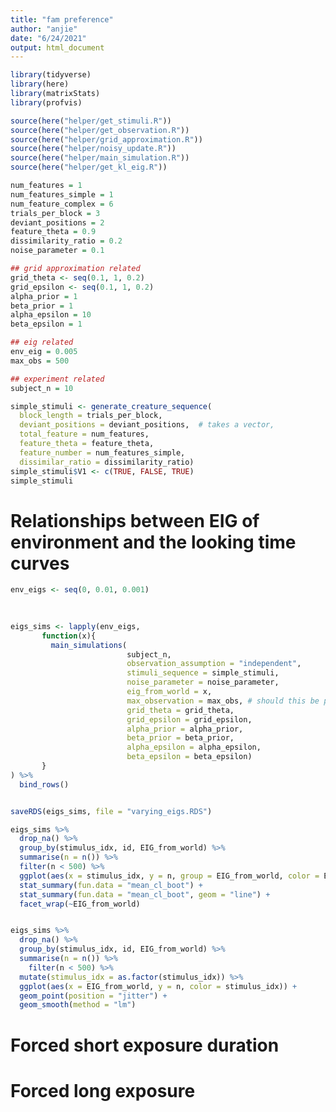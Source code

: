 ```yaml
---
title: "fam preference"
author: "anjie"
date: "6/24/2021"
output: html_document
---
```


```r
library(tidyverse)
library(here)
library(matrixStats)
library(profvis)

source(here("helper/get_stimuli.R"))
source(here("helper/get_observation.R"))
source(here("helper/grid_approximation.R"))
source(here("helper/noisy_update.R"))
source(here("helper/main_simulation.R"))
source(here("helper/get_kl_eig.R"))
```

```r
num_features = 1
num_features_simple = 1
num_feature_complex = 6
trials_per_block = 3
deviant_positions = 2
feature_theta = 0.9
dissimilarity_ratio = 0.2
noise_parameter = 0.1

## grid approximation related 
grid_theta <- seq(0.1, 1, 0.2)
grid_epsilon <- seq(0.1, 1, 0.2)
alpha_prior = 1
beta_prior = 1
alpha_epsilon = 10 
beta_epsilon = 1

## eig related 
env_eig = 0.005
max_obs = 500

## experiment related 
subject_n = 10

simple_stimuli <- generate_creature_sequence(
  block_length = trials_per_block, 
  deviant_positions = deviant_positions,  # takes a vector, 
  total_feature = num_features, 
  feature_theta = feature_theta, 
  feature_number = num_features_simple, 
  dissimilar_ratio = dissimilarity_ratio)
simple_stimuli$V1 <- c(TRUE, FALSE, TRUE)
simple_stimuli
```

# Relationships between EIG of environment and the looking time curves 
```r
env_eigs <- seq(0, 0.01, 0.001) 

  
  
eigs_sims <- lapply(env_eigs, 
       function(x){
         main_simulations(
                          subject_n, 
                          observation_assumption = "independent",
                          stimuli_sequence = simple_stimuli, 
                          noise_parameter = noise_parameter, 
                          eig_from_world = x,
                          max_observation = max_obs, # should this be per trial or in total? currently per trial 
                          grid_theta = grid_theta, 
                          grid_epsilon = grid_epsilon, 
                          alpha_prior = alpha_prior, 
                          beta_prior = beta_prior,
                          alpha_epsilon = alpha_epsilon, 
                          beta_epsilon = beta_epsilon)
       }
) %>% 
  bind_rows()



```

```r
saveRDS(eigs_sims, file = "varying_eigs.RDS")


```

```r
eigs_sims %>% 
  drop_na() %>% 
  group_by(stimulus_idx, id, EIG_from_world) %>% 
  summarise(n = n()) %>% 
  filter(n < 500) %>% 
  ggplot(aes(x = stimulus_idx, y = n, group = EIG_from_world, color = EIG_from_world)) + 
  stat_summary(fun.data = "mean_cl_boot") +  
  stat_summary(fun.data = "mean_cl_boot", geom = "line") + 
  facet_wrap(~EIG_from_world)


eigs_sims %>% 
  drop_na() %>%
  group_by(stimulus_idx, id, EIG_from_world) %>% 
  summarise(n = n()) %>% 
    filter(n < 500) %>% 
  mutate(stimulus_idx = as.factor(stimulus_idx)) %>% 
  ggplot(aes(x = EIG_from_world, y = n, color = stimulus_idx)) + 
  geom_point(position = "jitter") + 
  geom_smooth(method = "lm")

```



# Forced short exposure duration 

# Forced long exposure 